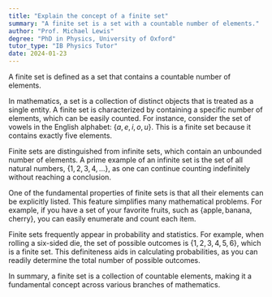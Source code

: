 ```yaml
---
title: "Explain the concept of a finite set"
summary: "A finite set is a set with a countable number of elements."
author: "Prof. Michael Lewis"
degree: "PhD in Physics, University of Oxford"
tutor_type: "IB Physics Tutor"
date: 2024-01-23
---
```


A finite set is defined as a set that contains a countable number of elements.

In mathematics, a set is a collection of distinct objects that is treated as a single entity. A finite set is characterized by containing a specific number of elements, which can be easily counted. For instance, consider the set of vowels in the English alphabet: $\{a, e, i, o, u\}$. This is a finite set because it contains exactly five elements.

Finite sets are distinguished from infinite sets, which contain an unbounded number of elements. A prime example of an infinite set is the set of all natural numbers, $\{1, 2, 3, 4, \ldots\}$, as one can continue counting indefinitely without reaching a conclusion.

One of the fundamental properties of finite sets is that all their elements can be explicitly listed. This feature simplifies many mathematical problems. For example, if you have a set of your favorite fruits, such as $\{ \text{apple}, \text{banana}, \text{cherry} \}$, you can easily enumerate and count each item.

Finite sets frequently appear in probability and statistics. For example, when rolling a six-sided die, the set of possible outcomes is $\{1, 2, 3, 4, 5, 6\}$, which is a finite set. This definiteness aids in calculating probabilities, as you can readily determine the total number of possible outcomes.

In summary, a finite set is a collection of countable elements, making it a fundamental concept across various branches of mathematics.
    